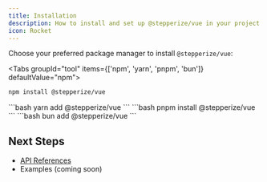 ```yaml
---
title: Installation
description: How to install and set up @stepperize/vue in your project
icon: Rocket
---
```


Choose your preferred package manager to install `@stepperize/vue`:

<Tabs groupId="tool" items={['npm', 'yarn', 'pnpm', 'bun']} defaultValue="npm">
  <Tab value="npm">
  ```bash
  npm install @stepperize/vue
  ```
  </Tab>
  <Tab value="yarn">
  ```bash
  yarn add @stepperize/vue
  ```
  </Tab>
  <Tab value="pnpm">
  ```bash
  pnpm install @stepperize/vue
  ```
  </Tab>
  <Tab value="bun">
  ```bash
  bun add @stepperize/vue
  ```
  </Tab>
</Tabs>

## Next Steps

- [API References](/docs/vue/api-references/define)
- Examples (coming soon)
